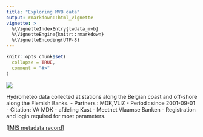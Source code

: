 ```yaml
---
title: "Exploring MVB data"
output: rmarkdown::html_vignette
vignette: >
  %\VignetteIndexEntry{lwdata_mvb}
  %\VignetteEngine{knitr::rmarkdown}
  %\VignetteEncoding{UTF-8}
---
```


```r
knitr::opts_chunk$set(
  collapse = TRUE,
  comment = "#>"
)
```

<img src='https://www.lifewatch.be/code/images/lwde_mvb.png' class='rightimg'/>

Hydrometeo data collected at stations along the Belgian coast and off-shore along the Flemish Banks.
- Partners : MDK,VLIZ
- Period : since 2001-09-01
- Citation: VA MDK - afdeling Kust - Meetnet Vlaamse Banken
- Registration and login required for most parameters.

[[IMIS metadata record]](https://www.vliz.be/en/imis?module=dataset&dasid=59)
